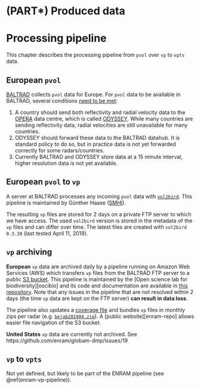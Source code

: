 # (PART\*) Produced data {-}

# Processing pipeline

This chapter describes the processing pipeline from `pvol` over `vp` to `vpts` data.

## European `pvol` {#baltrad-pvol-pipeline}

[BALTRAD](http://baltrad.eu/) collects `pvol` data for Europe. For `pvol` data to be available in BALTRAD, several conditions [need to be met](https://github.com/adokter/vol2bird/wiki/Radar-data-requirements-and-availability-for-ENRAM#future-radar-data-availability-for-enram):

1. A country should send both reflectivity and radial velocity data to the [OPERA](http://www.eumetnet.eu/opera) data centre, which is called [ODYSSEY](http://www.eumetnet.eu/odyssey-opera-data-centre). While many countries are sending reflectivity data, radial velocities are still unavailable for many countries.
2. ODYSSEY should forward these data to the BALTRAD datahub. It is standard policy to do so, but in practice data is not yet forwarded correctly for some radars/countries. 
3. Currently BALTRAD and ODYSSEY store data at a 15 minute interval, higher resolution data is not yet available.

## European `pvol` to `vp` {#baltrad-vp-pipeline}

A server at BALTRAD processes any incoming `pvol` data with [`vol2bird`](https://github.com/adokter/vol2bird). This pipeline is maintained by Günther Haase ([SMHI](https://www.smhi.se/en/research/research-departments/atmospheric-remote-sensing/contact-us-1.4801)).

The resulting `vp` files are stored for 2 days on a private FTP server to which we have access. The used `vol2bird` version is stored in the metadata of the `vp` files and can differ over time. The latest files are created with `vol2bird 0.3.20` (last tested April 11, 2019).

## `vp` archiving {#enram-vp-pipeline}

**European** `vp` data are archived daily by a pipeline running on Amazon Web Services (AWS) which transfers `vp` files from the BALTRAD FTP server to a public [S3 bucket](https://lw-enram.s3-eu-west-1.amazonaws.com). This pipeline is maintained by the [Open science lab for biodiversity][oscibio] and its code and documentation are available in [this repository](https://github.com/enram/data-repository). Note that any issues in the pipeline that are not resolved within 2 days (the time `vp` data are kept on the FTP server) **can result in data loss**.

The pipeline also updates a [coverage file](https://lw-enram.s3-eu-west-1.amazonaws.com/coverage.csv) and bundles `vp` files in monthly zips per radar (e.g. [`bejab201904.zip`](https://lw-enram.s3-eu-west-1.amazonaws.com/be/jab/2019/bejab201904.zip)). A [public website][enram-repo] allows easier file navigation of the S3 bucket.

**United States** `vp` data are currently not archived. See https://github.com/enram/globam-dmp/issues/19

## `vp` to `vpts`

Not yet defined, but likely to be part of the ENRAM pipeline (see \@ref(enram-vp-pipeline)).
